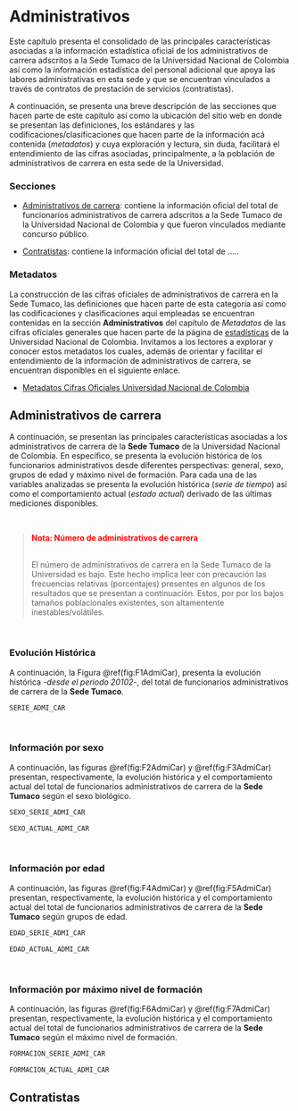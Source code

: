 # Administrativos {#Admi}

Este capítulo presenta el consolidado de las principales características asociadas a la información estadística oficial de los administrativos de carrera adscritos a la Sede Tumaco de la Universidad Nacional de Colombia así como la información estadística del personal adicional que apoya las labores administrativas en esta sede y que se encuentran vinculados a través de contratos de prestación de servicios (contratistas).

A continuación, se presenta una breve descripción de las secciones que hacen parte de este capítulo así como la ubicación del sitio web en donde se presentan las definiciones, los estándares y las codificaciones/clasificaciones que hacen parte de la información acá contenida (*metadatos*) y cuya exploración y lectura, sin duda, facilitará el entendimiento de las cifras asociadas, principalmente, a la población de administrativos de carrera en esta sede de la Universidad. 


<h3>**Secciones**</h3> 


* [Administrativos de carrera](#AdmCar): contiene la información oficial del total de funcionarios administrativos de carrera adscritos a la Sede Tumaco de la Universidad Nacional de Colombia y que fueron vinculados mediante concurso público.


* [Contratistas](#Contrat): contiene la información oficial del total de .....


<h3>**Metadatos**</h3>

La construcción de las cifras oficiales de administrativos de carrera en la Sede Tumaco, las definiciones que hacen parte de esta categoría así como las codificaciones y clasificaciones aquí empleadas se encuentran contenidas en la sección **Administrativos** del capítulo de *Metadatos* de las cifras oficiales generales que hacen parte de la página de [estadísticas](http://estadisticas.unal.edu.co/home/) de la Universidad Nacional de Colombia. Invitamos a los lectores a explorar y conocer estos metadatos los cuales, además de orientar y facilitar el entendimiento de la información de administrativos de carrera, se encuentran disponibles en el siguiente enlace.

* [Metadatos Cifras Oficiales Universidad Nacional de Colombia](http://estadisticas.unal.edu.co/menu-principal/cifras-generales/metadatos/cifras-generales/)


## Administrativos de carrera {#AdmCar}

A continuación, se presentan las principales características asociadas a los administrativos de carrera de la **Sede Tumaco** de la Universidad Nacional de Colombia. En específico, se presenta la evolución histórica de los funcionarios administrativos desde diferentes perspectivas: general, sexo, grupos de edad y máximo nivel de formación. Para cada una de las variables analizadas se presenta la evolución histórica (*serie de tiempo*) así como el comportamiento actual (*estado actual*) derivado de las últimas mediciones disponibles.

<br>
<blockquote>
<p><strong><p style="color:red;">Nota: Número de administrativos de carrera </p></strong><br>
El número de administrativos de carrera en la Sede Tumaco de la Universidad es bajo. Este hecho implica leer con precaución las frecuencias relativas (porcentajes) presentes en algunos de los resultados que se presentan a continuación. Estos, por por los bajos tamaños poblacionales existentes, son altamentente inestables/volátiles.
</p>
</blockquote>
<br>


### Evolución Histórica

A continuación, la Figura \@ref(fig:F1AdmiCar), presenta la evolución histórica -*desde el periodo 20102*-, del total de funcionarios administrativos de carrera de la **Sede Tumaco**.


```r
SERIE_ADMI_CAR
```
<br>

### Información por sexo 

A continuación, las figuras \@ref(fig:F2AdmiCar) y \@ref(fig:F3AdmiCar) presentan, respectivamente, la evolución histórica y el comportamiento actual del total de funcionarios administrativos de carrera de la **Sede Tumaco** según el sexo biológico.

```r
SEXO_SERIE_ADMI_CAR
```

```r
SEXO_ACTUAL_ADMI_CAR
```
<br>

### Información por edad

A continuación, las figuras \@ref(fig:F4AdmiCar) y \@ref(fig:F5AdmiCar) presentan, respectivamente, la evolución histórica y el comportamiento actual del total de funcionarios administrativos de carrera de la **Sede Tumaco** según grupos de edad.

```r
EDAD_SERIE_ADMI_CAR
```

```r
EDAD_ACTUAL_ADMI_CAR
```
<br>

### Información por máximo nivel de formación

A continuación, las figuras \@ref(fig:F6AdmiCar) y \@ref(fig:F7AdmiCar) presentan, respectivamente, la evolución histórica y el comportamiento actual del total de funcionarios administrativos de carrera de la **Sede Tumaco** según el máximo nivel de formación.

```r
FORMACION_SERIE_ADMI_CAR
```


```r
FORMACION_ACTUAL_ADMI_CAR
```

## Contratistas {#Contrat}

